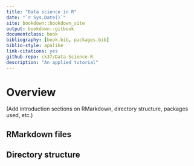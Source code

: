 ```yaml
--- 
title: "Data science in R"
date: "`r Sys.Date()`"
site: bookdown::bookdown_site
output: bookdown::gitbook
documentclass: book
bibliography: [book.bib, packages.bib]
biblio-style: apalike
link-citations: yes
github-repo: ck37/Data-Science-R
description: "An applied tutorial"
---
```


# Overview

(Add introduction sections on RMarkdown, directory structure, packages used, etc.)

## RMarkdown files

## Directory structure
